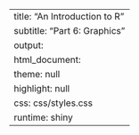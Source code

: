 ---
title: "An Introduction to R"
subtitle: "Part 6: Graphics"
output:
html_document:
theme: null
highlight: null
css: css/styles.css
runtime: shiny
---